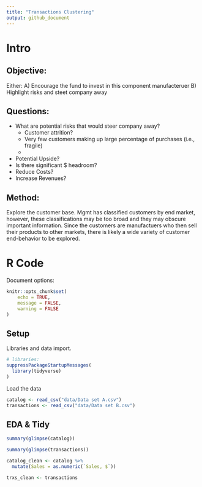 ```yaml
---
title: "Transactions Clustering"
output: github_document
---
```


# Intro

## Objective:
Either:
A) Encourage the fund to invest in this component manufacteruer
B) Highlight risks and steet company away

## Questions:
- What are potential risks that would steer company away?
  - Customer attrition?
  - Very few customers making up large percentage of purchases (i.e., fragile)
  - 
- Potential Upside?
 - Is there significant $ headroom?
  - Reduce Costs?
  - Increase Revenues?

## Method:

Explore the customer base. Mgmt has classified customers by end market, however, these classifications may be too broad and they may obscure important information. Since the customers are manufactuers who then sell their products to other markets, there is likely a wide variety of customer end-behavior to be explored. 



# R Code

Document options:

```r
knitr::opts_chunk$set(
	echo = TRUE,
	message = FALSE,
	warning = FALSE
)
```

## Setup

Libraries and data import.

```r
# libraries:
suppressPackageStartupMessages(
  library(tidyverse)
)

```

Load the data
```r
catalog <- read_csv("data/Data set A.csv")
transactions <- read_csv("data/Data set B.csv")
```


## EDA & Tidy

```r
summary(glimpse(catalog))
```

```r
summary(glimpse(transactions))
```


```r
catalog_clean <- catalog %>% 
  mutate(Sales = as.numeric(`Sales, $`)) 

trxs_clean <- transactions
```








